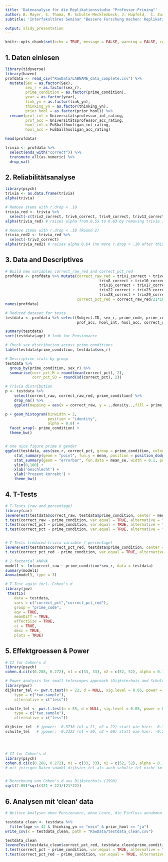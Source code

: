 ```yaml
---
title: 'Datenanalyse für die Replikationsstudie "Professor-Priming"'
author: B. Mayer, S. Thoma, M. Schulte-Mecklenbeck, J. Hupfeld,  C. Zurbrügg
subtitle: 'Interfakultäres Seminar "Bessere Forschung machen: Replikation, Reproduzierbarkeit und Open Science"'

output: slidy_presentation
---
```


```r
knitr::opts_chunk$set(echo = TRUE, message = FALSE, warning = FALSE, cache = TRUE)
```


## 1. Daten einlesen

```r
library(tidyverse)
library(haven)
profdata <- read_csv("RawData/LABNAME_data_complete.csv") %>%
  mutate(Sex = as.factor(Sex),
         sex_r = as.factor(sex_r),
         prime_condition = as.factor(prime_condition),
         year = as.factor(year),
         link_yn = as.factor(link_yn),
         thinking_yn = as.factor(thinking_yn),
         prior_hool = as.factor(prior_hool)) %>% 
  rename(prof_int = Universitätsprofessor_int_rating,
         prof_acc = Universitätsprofessor_acc_rating,
         hool_int = Fußballhooligan_int_rating,
         hool_acc = Fußballhooligan_acc_rating)

head(profdata)

trivia <- profdata %>%
  select(ends_with("correct")) %>% 
  transmute_all(as.numeric) %>% 
  drop_na()
```


## 2. Reliabilitätsanalyse

```r
library(psych)
trivia <- as.data.frame(trivia)
alpha(trivia)

# Remove items with r.drop < .10
trivia_red <- trivia %>%
  select(-c(triv2_correct, triv6_correct, triv9_correct, triv13_correct, triv14_correct, triv20_correct, triv24_correct))  
alpha(trivia_red) # raises alpha from 0.55 to 0.63 by removing trivia items with negative or no relation with total 

# Remove items with r.drop < .10 (Round 2)
trivia_red2 <- trivia_red %>%
  select(-triv3_correct)
alpha(trivia_red2) # raises alpha 0.64 (no more r.drop < .10 after this round) 
```


## 3. Data and Descriptives

```r

# Build new variables correct_raw_red and correct_pct_red
profdata <- profdata %>% mutate(correct_raw_red = triv1_correct + triv4_correct + triv5_correct + triv7_correct  + 
                                          triv8_correct + triv10_correct + triv11_correct + triv12_correct + triv15_correct +
                                          triv16_correct + triv17_correct + triv18_correct + triv19_correct + triv21_correct +
                                          triv22_correct + triv23_correct + triv25_correct + triv26_correct + triv27_correct +
                                          triv28_correct + triv29_correct,
                                correct_pct_red = correct_raw_red/21*100)
names(profdata)

# Reduced dataset for tests
testdata <- profdata %>% select(Subject.ID, sex_r, prime_code, prime_condition, age, link_yn, thinking_yn, prior_hool, prof_int, 
                                prof_acc, hool_int, hool_acc, correct_raw, correct_pct, correct_raw_red, correct_pct_red)

summary(testdata)
sort(testdata$age) # look for Pensionaere

# Check sex distribution across prime conditions
table(testdata$prime_condition, testdata$sex_r)

# Descriptive stats by group
testdata %>% 
  group_by(prime_condition, sex_r) %>% 
  summarise(corr_pct_M = round(mean(correct_pct), 2),
            corr_pct_SD = round(sd(correct_pct), 2))

# Trivia distribution
p <- testdata %>% 
    select(correct_raw, correct_raw_red, prime_condition) %>%
    drop_na() %>% 
    ggplot(mapping = aes(x = correct_raw, y = ..density..,fill = prime_condition))

p + geom_histogram(binwidth = 2, 
                   position = "identity",
                   alpha = 0.8) +
  facet_wrap(~ prime_condition) +
  theme_bw()


# one nice figure prime X gender
ggplot(testdata, aes(sex_r, correct_pct, group = prime_condition, colour = prime_condition)) +
    stat_summary(geom = "point", fun.y = mean, position = position_dodge(width = 0.1)) +
    stat_summary(geom = "errorbar", fun.data = mean_se, width = 0.1, position = position_dodge(width = 0.1)) +
    ylim(0,100) +
    xlab('Geschlecht') +
    ylab('Prozent korrekt') +
    theme_bw()
```

## 4. T-Tests

```r
# T-Tests (raw and percentage)
library(car)
leveneTest(testdata$correct_raw, testdata$prime_condition, center = median)
t.test(correct_raw ~ prime_condition, var.equal = TRUE, alternative = "less", data = testdata)
t.test(correct_pct ~ prime_condition, var.equal = TRUE, alternative = "less", data = testdata)
t.test(correct_pct ~ prime_condition, var.equal = TRUE, alternative = "two.sided", data = testdata)


# T-Tests (reduced trivia variable / percentage)
leveneTest(testdata$correct_pct_red, testdata$prime_condition, center = median)
t.test(correct_pct_red ~ prime_condition, var.equal = TRUE, alternative = "less", data = testdata)

# 2-factorial ANOVA
model1 <- lm(correct_raw ~ prime_condition*sex_r, data = testdata)
summary(model1)
Anova(model1, type = 3)

# T-Test again incl. Cohen's d
library(jmv)
 ttestIS(
    data = testdata,
    vars = c("correct_pct","correct_pct_red"),
    group = "prime_code",
    eqv = TRUE,
    meanDiff = TRUE,
    effectSize = TRUE,
    ci = TRUE,
    desc = TRUE,
    plots = TRUE)
```

## 5. Effektgroessen & Power

```r
# CI for Cohen's d
library(psych)
cohen.d.ci(c(0.288, 0.272), n1 = c(33, 33), n2 = c(52, 52), alpha = 0.10)

# Power analysis for small telescopes approach (Dijksterhuis and Schulte data) (setzt hier eig. equal n voraus...)
library(pwr)
dijkster_tel <- pwr.t.test(n = 22, d = NULL, sig.level = 0.05, power = 0.33, 
    type = c("two.sample"),
    alternative = c("less"))

schulte_tel <- pwr.t.test(n = 55, d = NULL, sig.level = 0.05, power = 0.33, 
    type = c("two.sample"),
    alternative = c("less"))

dijkster_tel  # jpower: -0.3738 (n1 = 21, n2 = 22) statt wie hier: -0.3693
schulte_tel   # jpower: -0.2322 (n1 = 50, n2 = 60) statt wie hier: -0.2312




# CI for Cohen's d
library(psych)
cohen.d.ci(c(0.288, 0.272), n1 = c(33, 33), n2 = c(52, 52), alpha = 0.10) 
# mit jetzigen Daten sowohl dijkster_tel als auch schulte_tel nicht im CI


# Berechnung von Cohen's d aus Dijksterhuis (1998)
sqrt(7.09)*sqrt((21 + 22)/(21*22))
```

## 6. Analysen mit 'clean' data

```r
# Weitere Analysen ohne Pensionaere, ohne Leute, die Einfluss annahmen sowie ohne Leute, die "Hool" nicht kannten

testdata_clean <- testdata %>% 
  filter(age <= 42 & thinking_yn == "nein" & prior_hool == "ja")
write_csv(x = testdata_clean, path = "RawData/testdata_clean.csv")

testdata_clean
leveneTest(testdata_clean$correct_pct_red, testdata_clean$prime_condition, center = median)
t.test(correct_pct ~ prime_condition, var.equal = TRUE, alternative = "less", data = testdata_clean)
t.test(correct_pct_red ~ prime_condition, var.equal = TRUE, alternative = "less", data = testdata_clean)
```

